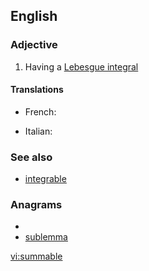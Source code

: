==English==

===Adjective===
{{en-adj}}

# {{maths|of a function}} Having a [[Lebesgue integral]]

====Translations====
{{trans-top|having a Lebesgue integral}}
* French: {{t+|fr|sommable}}
{{trans-mid}}
* Italian: {{t-|it|sommabile}}
{{trans-bottom}}

===See also===
* [[integrable]]

===Anagrams===
* {{alphagram|abelmmsu}}
* [[sublemma#English|sublemma]]

[[vi:summable]]